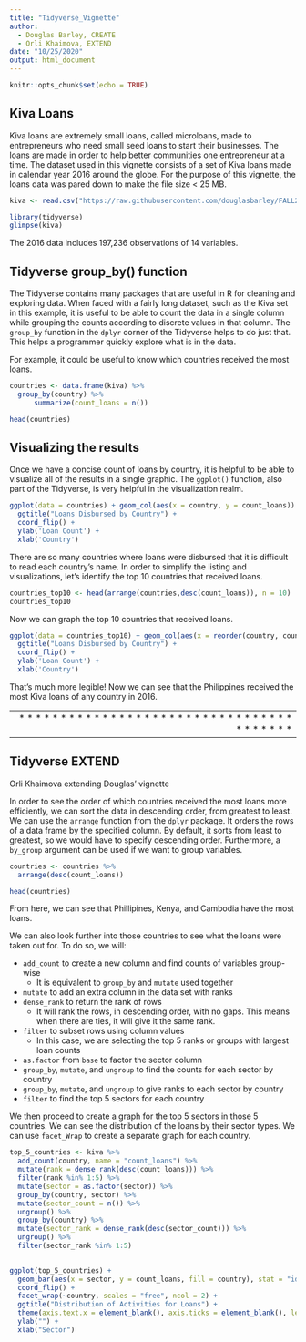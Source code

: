 ---
title: "Tidyverse_Vignette"
author: 
  - Douglas Barley, CREATE
  - Orli Khaimova, EXTEND
date: "10/25/2020"
output: html_document
---

```{r setup, include=FALSE}
knitr::opts_chunk$set(echo = TRUE)
```

## Kiva Loans

Kiva loans are extremely small loans, called microloans, made to entrepreneurs
who need small seed loans to start their businesses. The loans are made in order
to help better communities one entrepreneur at a time. The dataset used in this 
vignette consists of a set of Kiva loans made in calendar year 2016 around the 
globe. For the purpose of this vignette, the loans data was pared down to make
the file size < 25 MB.
```{r }
kiva <- read.csv("https://raw.githubusercontent.com/douglasbarley/FALL2020TIDYVERSE/TidyverseVignette/kiva_loans.csv")

library(tidyverse)
glimpse(kiva)
```

The 2016 data includes 197,236 observations of 14 variables.

## Tidyverse group_by() function

The Tidyverse contains many packages that are useful in R for cleaning and 
exploring data. When faced with a fairly long dataset, such as the Kiva set in 
this example, it is useful to be able to count the data in a single column while
grouping the counts according to discrete values in that column. The `group_by` 
function in the `dplyr` corner of the Tidyverse helps to do just that. This helps
a programmer quickly explore what is in the data.

For example, it could be useful to know which countries received the most loans.
```{r message= FALSE}
countries <- data.frame(kiva) %>%
  group_by(country) %>%
      summarize(count_loans = n())

head(countries)
```

## Visualizing the results

Once we have a concise count of loans by country, it is helpful to be able to 
visualize
all of the results in a single graphic. The `ggplot()` function, also part of the
Tidyverse, is very helpful in
the visualization realm.
```{r}
ggplot(data = countries) + geom_col(aes(x = country, y = count_loans)) +
  ggtitle("Loans Disbursed by Country") +
  coord_flip() +  
  ylab('Loan Count') +
  xlab('Country') 

```

There are so many countries where loans were disbursed that it is difficult to 
read each country's name. In order to simplify the listing and visualizations, 
let's identify the top 10 countries that received loans.
```{r}
countries_top10 <- head(arrange(countries,desc(count_loans)), n = 10)
countries_top10
```

Now we can graph the top 10 countries that received loans.
```{r}
ggplot(data = countries_top10) + geom_col(aes(x = reorder(country, count_loans), count_loans)) +
  ggtitle("Loans Disbursed by Country") +
  coord_flip() +  
  ylab('Loan Count') +
  xlab('Country')
```

That's much more legible! Now we can see that the Philippines received the most 
Kiva loans of any country in 2016.

--------------------------------------------------------------------------------
 * * * * * * * * * * * * * * * * * * * * * * * * * * * * * * * * * * * * * * * *
--------------------------------------------------------------------------------

## Tidyverse EXTEND

Orli Khaimova extending Douglas' vignette

In order to see the order of which countries received the most loans more efficiently,
we can sort the data in descending order, from greatest to least. We can use the 
`arrange` function from the `dplyr` package. It orders the rows of a data frame by
the specified column. By default, it sorts from least to greatest, so we would 
have to specify descending order. Furthermore, a `by_group` argument can be 
used if we want to group variables.

```{r}
countries <- countries %>%
  arrange(desc(count_loans))

head(countries)
```

From here, we can see that Phillipines, Kenya, and Cambodia have the most loans.


We can also look further into those countries to see what the loans were taken 
out for. To do so, we  will:

* `add_count` to create a new column and find counts of variables group-wise
  + It is equivalent to `group_by` and `mutate` used together
* `mutate` to add an extra column in the data set with ranks
* `dense_rank` to return the rank of rows 
  + It will rank the rows, in descending order, with no gaps. This means when 
    there are ties, it will give it the same rank.
* `filter` to subset rows using column values
  + In this case, we are selecting the top 5 ranks or groups with largest loan 
    counts
* `as.factor` from `base` to factor the sector column
* `group_by`, `mutate`, and `ungroup` to find the counts for each sector by 
  country
* `group_by`, `mutate`, and `ungroup` to give ranks to each sector by country
* `filter` to find the top 5 sectors for each country

We then proceed to create a graph for the top 5 sectors in those 5 countries. We
can see the distribution of the loans by their sector types. We can use 
`facet_Wrap` to create a separate graph for each country.


```{r}
top_5_countries <- kiva %>%
  add_count(country, name = "count_loans") %>%
  mutate(rank = dense_rank(desc(count_loans))) %>%
  filter(rank %in% 1:5) %>%
  mutate(sector = as.factor(sector)) %>%
  group_by(country, sector) %>%
  mutate(sector_count = n()) %>%
  ungroup() %>%
  group_by(country) %>%
  mutate(sector_rank = dense_rank(desc(sector_count))) %>%
  ungroup() %>%
  filter(sector_rank %in% 1:5)
  

ggplot(top_5_countries) + 
  geom_bar(aes(x = sector, y = count_loans, fill = country), stat = "identity") +
  coord_flip() +
  facet_wrap(~country, scales = "free", ncol = 2) +
  ggtitle("Distribution of Activities for Loans") +
  theme(axis.text.x = element_blank(), axis.ticks = element_blank(), legend.position = "none") +
  ylab("") +
  xlab("Sector")
```

